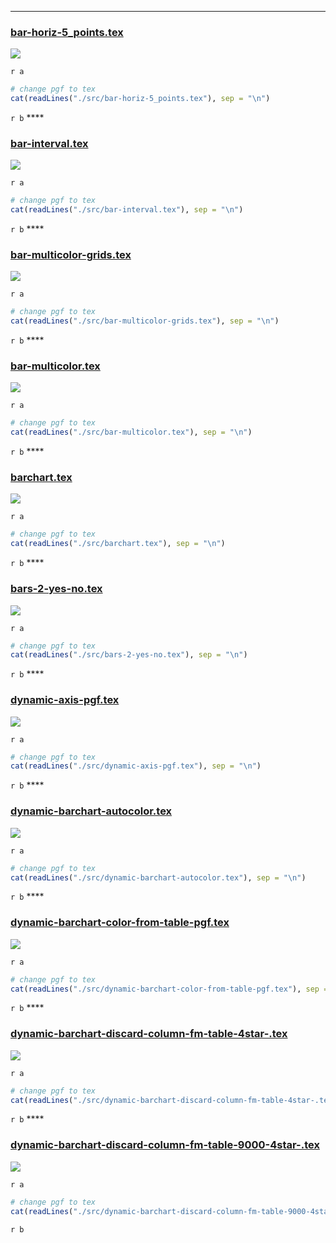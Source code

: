 ****

### [bar-horiz-5_points.tex](https://github.com/f0nzie/tikz_bars/blob/master/src/bar-horiz-5_points.tex)

![](./out/bar-horiz-5_points.png)

  


`r a`
```r
# change pgf to tex
cat(readLines("./src/bar-horiz-5_points.tex"), sep = "\n")
```
`r b`
****

### [bar-interval.tex](https://github.com/f0nzie/tikz_bars/blob/master/src/bar-interval.tex)

![](./out/bar-interval.png)

  


`r a`
```r
# change pgf to tex
cat(readLines("./src/bar-interval.tex"), sep = "\n")
```
`r b`
****

### [bar-multicolor-grids.tex](https://github.com/f0nzie/tikz_bars/blob/master/src/bar-multicolor-grids.tex)

![](./out/bar-multicolor-grids.png)

  


`r a`
```r
# change pgf to tex
cat(readLines("./src/bar-multicolor-grids.tex"), sep = "\n")
```
`r b`
****

### [bar-multicolor.tex](https://github.com/f0nzie/tikz_bars/blob/master/src/bar-multicolor.tex)

![](./out/bar-multicolor.png)

  


`r a`
```r
# change pgf to tex
cat(readLines("./src/bar-multicolor.tex"), sep = "\n")
```
`r b`
****

### [barchart.tex](https://github.com/f0nzie/tikz_bars/blob/master/src/barchart.tex)

![](./out/barchart.png)

  


`r a`
```r
# change pgf to tex
cat(readLines("./src/barchart.tex"), sep = "\n")
```
`r b`
****

### [bars-2-yes-no.tex](https://github.com/f0nzie/tikz_bars/blob/master/src/bars-2-yes-no.tex)

![](./out/bars-2-yes-no.png)

  


`r a`
```r
# change pgf to tex
cat(readLines("./src/bars-2-yes-no.tex"), sep = "\n")
```
`r b`
****

### [dynamic-axis-pgf.tex](https://github.com/f0nzie/tikz_bars/blob/master/src/dynamic-axis-pgf.tex)

![](./out/dynamic-axis-pgf.png)

  


`r a`
```r
# change pgf to tex
cat(readLines("./src/dynamic-axis-pgf.tex"), sep = "\n")
```
`r b`
****

### [dynamic-barchart-autocolor.tex](https://github.com/f0nzie/tikz_bars/blob/master/src/dynamic-barchart-autocolor.tex)

![](./out/dynamic-barchart-autocolor.png)

  


`r a`
```r
# change pgf to tex
cat(readLines("./src/dynamic-barchart-autocolor.tex"), sep = "\n")
```
`r b`
****

### [dynamic-barchart-color-from-table-pgf.tex](https://github.com/f0nzie/tikz_bars/blob/master/src/dynamic-barchart-color-from-table-pgf.tex)

![](./out/dynamic-barchart-color-from-table-pgf.png)

  


`r a`
```r
# change pgf to tex
cat(readLines("./src/dynamic-barchart-color-from-table-pgf.tex"), sep = "\n")
```
`r b`
****

### [dynamic-barchart-discard-column-fm-table-4star-.tex](https://github.com/f0nzie/tikz_bars/blob/master/src/dynamic-barchart-discard-column-fm-table-4star-.tex)

![](./out/dynamic-barchart-discard-column-fm-table-4star-.png)

  


`r a`
```r
# change pgf to tex
cat(readLines("./src/dynamic-barchart-discard-column-fm-table-4star-.tex"), sep = "\n")
```
`r b`
****

### [dynamic-barchart-discard-column-fm-table-9000-4star-.tex](https://github.com/f0nzie/tikz_bars/blob/master/src/dynamic-barchart-discard-column-fm-table-9000-4star-.tex)

![](./out/dynamic-barchart-discard-column-fm-table-9000-4star-.png)

  


`r a`
```r
# change pgf to tex
cat(readLines("./src/dynamic-barchart-discard-column-fm-table-9000-4star-.tex"), sep = "\n")
```
`r b`
